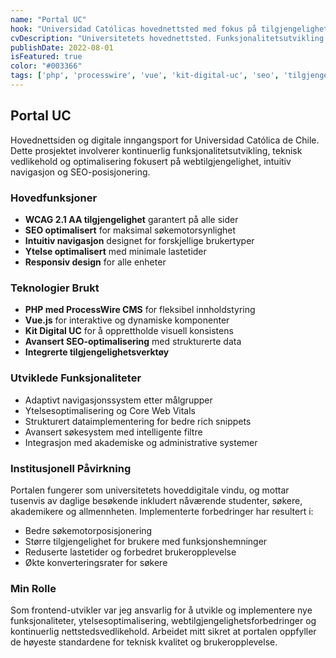 ```yaml
---
name: "Portal UC"
hook: "Universidad Católicas hovednettsted med fokus på tilgjengelighet og SEO"
cvDescription: "Universitetets hovednettsted. Funksjonalitetsutvikling og vedlikehold fokusert på tilgjengelighet, navigasjon og SEO."
publishDate: 2022-08-01
isFeatured: true
color: "#003366"
tags: ['php', 'processwire', 'vue', 'kit-digital-uc', 'seo', 'tilgjengelighet']
---
```


## Portal UC

Hovednettsiden og digitale inngangsport for Universidad Católica de Chile. Dette prosjektet involverer kontinuerlig funksjonalitetsutvikling, teknisk vedlikehold og optimalisering fokusert på webtilgjengelighet, intuitiv navigasjon og SEO-posisjonering.

### Hovedfunksjoner

- **WCAG 2.1 AA tilgjengelighet** garantert på alle sider
- **SEO optimalisert** for maksimal søkemotorsynlighet
- **Intuitiv navigasjon** designet for forskjellige brukertyper
- **Ytelse optimalisert** med minimale lastetider
- **Responsiv design** for alle enheter

### Teknologier Brukt

- **PHP med ProcessWire CMS** for fleksibel innholdstyring
- **Vue.js** for interaktive og dynamiske komponenter
- **Kit Digital UC** for å opprettholde visuell konsistens
- **Avansert SEO-optimalisering** med strukturerte data
- **Integrerte tilgjengelighetsverktøy**

### Utviklede Funksjonaliteter

- Adaptivt navigasjonssystem etter målgrupper
- Ytelsesoptimalisering og Core Web Vitals
- Strukturert dataimplementering for bedre rich snippets
- Avansert søkesystem med intelligente filtre
- Integrasjon med akademiske og administrative systemer

### Institusjonell Påvirkning

Portalen fungerer som universitetets hoveddigitale vindu, og mottar tusenvis av daglige besøkende inkludert nåværende studenter, søkere, akademikere og allmennheten. Implementerte forbedringer har resultert i:

- Bedre søkemotorposisjonering
- Større tilgjengelighet for brukere med funksjonshemninger
- Reduserte lastetider og forbedret brukeropplevelse
- Økte konverteringsrater for søkere

### Min Rolle

Som frontend-utvikler var jeg ansvarlig for å utvikle og implementere nye funksjonaliteter, ytelsesoptimalisering, webtilgjengelighetsforbedringer og kontinuerlig nettstedsvedlikehold. Arbeidet mitt sikret at portalen oppfyller de høyeste standardene for teknisk kvalitet og brukeropplevelse.